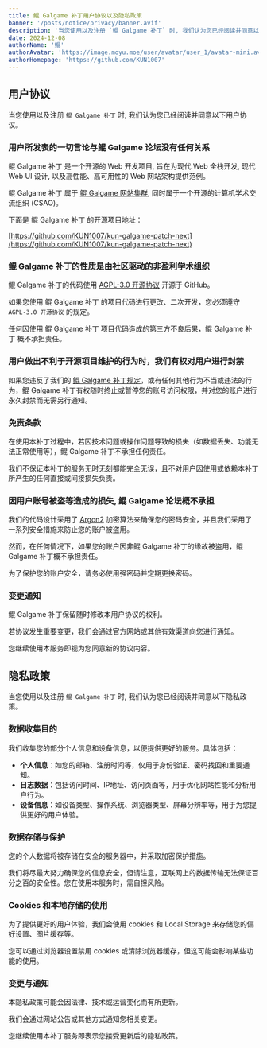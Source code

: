 ```yaml
---
title: 鲲 Galgame 补丁用户协议以及隐私政策
banner: '/posts/notice/privacy/banner.avif'
description: '当您使用以及注册 `鲲 Galgame 补丁` 时, 我们认为您已经阅读并同意以下用户协议, 隐私政策, 用户所发表的一切言论与鲲 Galgame 论坛没有任何关系, 鲲 Galgame 补丁 的性质是由社区驱动的非盈利学术组织'
date: 2024-12-08
authorName: '鲲'
authorAvatar: 'https://image.moyu.moe/user/avatar/user_1/avatar-mini.avif'
authorHomepage: 'https://github.com/KUN1007'
---
```


## 用户协议

当您使用以及注册 `鲲 Galgame 补丁` 时, 我们认为您已经阅读并同意以下用户协议。

### 用户所发表的一切言论与鲲 Galgame 论坛没有任何关系

鲲 Galgame 补丁 是一个开源的 Web 开发项目, 旨在为现代 Web 全栈开发, 现代 Web UI 设计, 以及高性能、高可用性的 Web 网站架构提供范例。

鲲 Galgame 补丁 属于 [鲲 Galgame 网站集群](https://nav.kungal.org), 同时属于一个开源的计算机学术交流组织 (CSAO)。

下面是 鲲 Galgame 补丁 的开源项目地址：

[https://github.com/KUN1007/kun-galgame-patch-next](https://github.com/KUN1007/kun-galgame-patch-next)

### 鲲 Galgame 补丁的性质是由社区驱动的非盈利学术组织

鲲 Galgame 补丁的代码使用 [AGPL-3.0 开源协议](https://www.gnu.org/licenses/gpl-3.0.en.html) 开源于 GitHub。

如果您使用 鲲 Galgame 补丁 的项目代码进行更改、二次开发，您必须遵守 `AGPL-3.0 开源协议` 的规定。

任何因使用 鲲 Galgame 补丁 项目代码造成的第三方不良后果，鲲 Galgame 补丁 概不承担责任。

### 用户做出不利于开源项目维护的行为时，我们有权对用户进行封禁

如果您违反了我们的 [鲲 Galgame 补丁规定](/about/notice/rule)，或有任何其他行为不当或违法的行为，鲲 Galgame 补丁有权随时终止或暂停您的账号访问权限，并对您的账户进行永久封禁而无需另行通知。

### 免责条款

在使用本补丁过程中，若因技术问题或操作问题导致的损失（如数据丢失、功能无法正常使用等），鲲 Galgame 补丁不承担任何责任。

我们不保证本补丁的服务无时无刻都能完全无误，且不对用户因使用或依赖本补丁所产生的任何直接或间接损失负责。

### 因用户账号被盗等造成的损失, 鲲 Galgame 论坛概不承担

我们的代码设计采用了 [Argon2](https://en.wikipedia.org/wiki/Argon2) 加密算法来确保您的密码安全，并且我们采用了一系列安全措施来防止您的账户被盗用。

然而，在任何情况下，如果您的账户因非鲲 Galgame 补丁的缘故被盗用，鲲 Galgame 补丁概不承担责任。

为了保护您的账户安全，请务必使用强密码并定期更换密码。

### 变更通知

鲲 Galgame 补丁保留随时修改本用户协议的权利。

若协议发生重要变更，我们会通过官方网站或其他有效渠道向您进行通知。

您继续使用本服务即视为您同意新的协议内容。

## 隐私政策

当您使用以及注册 `鲲 Galgame 补丁` 时, 我们认为您已经阅读并同意以下隐私政策。

### 数据收集目的

我们收集您的部分个人信息和设备信息，以便提供更好的服务。具体包括：

- **个人信息**：如您的邮箱、注册时间等，仅用于身份验证、密码找回和重要通知。
- **日志数据**：包括访问时间、IP地址、访问页面等，用于优化网站性能和分析用户行为。
- **设备信息**：如设备类型、操作系统、浏览器类型、屏幕分辨率等，用于为您提供更好的用户体验。

### 数据存储与保护

您的个人数据将被存储在安全的服务器中，并采取加密保护措施。

我们将尽最大努力确保您的信息安全，但请注意，互联网上的数据传输无法保证百分之百的安全性。您在使用本服务时，需自担风险。

### Cookies 和本地存储的使用

为了提供更好的用户体验，我们会使用 cookies 和 Local Storage 来存储您的偏好设置、图片缓存等。

您可以通过浏览器设置禁用 cookies 或清除浏览器缓存，但这可能会影响某些功能的使用。

### 变更与通知

本隐私政策可能会因法律、技术或运营变化而有所更新。

我们会通过网站公告或其他方式通知您相关变更。

您继续使用本补丁服务即表示您接受更新后的隐私政策。

